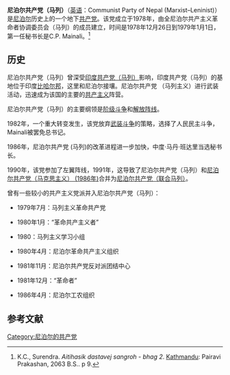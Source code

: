 {{Other uses|尼泊尔共产主义政党列表}}
{{Infobox Political Party
|leader1_title= |leader1_name= |leader2_title= |leader2_name= |leader3_title= |leader3_name= 
|名字       = 尼泊尔共产党（马列）
|原文名     =Communist Party of Nepal (Marxist–Leninist)
|党代表色   = red
|图像       = <!-- 须加[[File:图像名|200px]] -->
|图像说明   = 
|所在国家或地区= {{NPL}}
|党首       = 
|总裁       = 
|主席       = 
|总书记     = 
|第一书记   = 
|秘书长     = [[钱德拉·普拉喀什·麦纳里|钱德拉·普拉喀什·麦纳里]]
|主席团     = 
|书记       = 
|发言人     = 
|创始人     = 
|建立       = 1978年
|解散       = 1991年
|兼并       = 
|分裂       = 
|前身       = 
|并入       = [[尼泊尔共产党（联合马列）|尼泊尔共产党（联合马列）]]
|继承       = 
|总部       = 
|党报       = 
|青年组织   = 
|党员数目   = 
|统计日期   = 
|意识形态   = [[共产主义|共产主义]]<br>[[马克思列宁主义|马克思列宁主义]]
|政治立场   = [[极左翼|极左翼]]
|宗教信仰   = 
|国内组织   = 
|国际组织   = 
|欧洲组织   = 
|欧洲议会党团= 
|seats1_title= <!-- 议会名字 -->
|seats1      = <!-- 议会席位，如250席位中有3个席位：{{Infobox political party/seats|3|250|hex=red}} -->
|官方色彩   = <!--示例：[[紫色|紫色]]和[[金色|金色]] {{Color box|#232176}}{{Color box|#E2AF2D}} -->
|官方网站   = <!-- {{URL| }}  -->
|宣传口号   = 
|国家       = 尼泊尔
|脚注       = 
}}
'''尼泊尔共产党（马列）'''（[[英语|英语]]：Communist Party of Nepal (Marxist–Leninist)）是[[尼泊尔|尼泊尔]]历史上的一个地下[[共产党|共产党]]。该党成立于1978年，由全尼泊尔共产主义革命者协调委员会（马列）的成员建立，时间是1978年12月26日到1979年1月1日，第一任秘书长是C.P. Mainali。<ref>K.C., Surendra. ''Aitihasik  dastavej sangroh - bhag 2''. [[Kathmandu|Kathmandu]]: Pairavi Prakashan, 2063 B.S.. p 9.</ref>

==历史==
尼泊尔共产党（马列）曾深受[[印度共产党（马列）|印度共产党（马列）]]影响，印度共产党（马列）的基地位于印度[[比哈尔邦|比哈尔邦]]，这里和尼泊尔接壤。尼泊尔共产党 
（马列主义）进行武装活动，迅速成为该国的主要的[[共产主义|共产主义]]阵营。

尼泊尔共产党（马列）的主要纲领是[[阶级斗争|阶级斗争]]和[[解放阵线|解放阵线]]。

1982年，一个重大转变发生，该党放弃[[武装斗争|武装斗争]]的策略，选择了人民民主斗争，Mainali被罢免总书记。

1986年，尼泊尔共产党 (马列)的改革进程进一步加快，中度·马丹·班达里当选秘书长。

1990年，该党参加了左翼阵线，1991年，这导致了尼泊尔共产党（马列）和[[尼泊尔共产党（马克思主义）_(1986年)|尼泊尔共产党（马克思主义） (1986年)]]合并为[[尼泊尔共产党（联合马列）|尼泊尔共产党（联合马列）]]。

曾有一些较小的共产主义党派并入尼泊尔共产党（马列）：

*1979年7月：马列主义革命共产党

*1980年1月：“革命共产主义者”

*1980：马列主义学习小组

*1980年4月：尼泊尔革命共产主义组织

*1981年11月：尼泊尔共产党反对派团结中心

*1981年12月：“革命者”

*1986年4月：尼泊尔工农组织

==参考文献==
{{reflist}}

{{尼泊尔的共产党}}

[[Category:尼泊尔的共产党|Category:尼泊尔的共产党]]